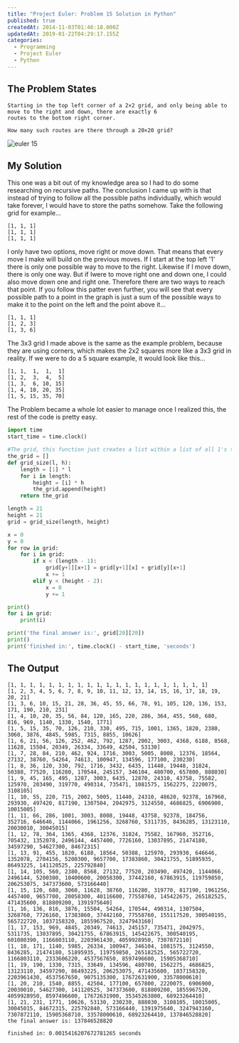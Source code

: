 ```yaml
---
title: "Project Euler: Problem 15 Solution in Python"
published: true
createdAt: 2014-11-03T01:46:18.000Z
updatedAt: 2019-01-22T04:29:17.155Z
categories:
  - Programming
  - Project Euler
  - Python
---
```


## The Problem States

```text
Starting in the top left corner of a 2×2 grid, and only being able to move to the right and down, there are exactly 6
routes to the bottom right corner.

How many such routes are there through a 20×20 grid?
```

![euler 15](https://projecteuler.net/project/images/p015.gif)

## My Solution

This one was a bit out of my knowledge area so I had to do some researching on recursive paths. The conclusion I came
up with is that instead of trying to follow all the possible paths individually, which would take forever, I would
have to store the paths somehow. Take the following grid for example...

```text
[1, 1, 1]
[1, 1, 1]
[1, 1, 1]
```

I only have two options, move right or move down. That means that every move I make will build on the previous moves.
If I start at the top left '1' there is only one possible way to move to the right. Likewise if I move down, there is
only one way. But if Iwere to move right one and down one, I could also move down one and right one. Therefore there
are two ways to reach that point. If you follow this patter even further, you will see that every possible path to a
point in the graph is just a sum of the possible ways to make it to the point on the left and the point above it...

```text
[1, 1, 1]
[1, 2, 3]
[1, 3, 6]
```

The 3x3 grid I made above is the same as the example problem, because they are using corners, which makes the 2x2
squares more like a 3x3 grid in reality. If we were to do a 5 square example, it would look like this...

```text
[1, 1,  1,  1,  1]
[1, 2,  3,  4,  5]
[1, 3,  6, 10, 15]
[1, 4, 10, 20, 35]
[1, 5, 15, 35, 70]
```

The Problem became a whole lot easier to manage once I realized this, the rest of the code is pretty easy.

```python
import time
start_time = time.clock()

#The grid, this function just creates a list within a list of all 1's that will be our grid
the_grid = []
def grid_size(l, h):
    length = [1] * l
    for i in length:
        height = [i] * h
        the_grid.append(height)
    return the_grid

length = 21
height = 21
grid = grid_size(length, height)

x = 0
y = 0
for row in grid:
    for i in grid:
        if x < (length - 1):
            grid[y+1][x+1] = grid[y+1][x] + grid[y][x+1]
            x += 1
        elif y < (height - 2):
            x = 0
            y += 1

print()
for i in grid:
    print(i)

print('the final answer is:', grid[20][20])
print()
print('finished in:', time.clock() - start_time, 'seconds')
```

## The Output

```text
[1, 1, 1, 1, 1, 1, 1, 1, 1, 1, 1, 1, 1, 1, 1, 1, 1, 1, 1, 1, 1]
[1, 2, 3, 4, 5, 6, 7, 8, 9, 10, 11, 12, 13, 14, 15, 16, 17, 18, 19, 20, 21]
[1, 3, 6, 10, 15, 21, 28, 36, 45, 55, 66, 78, 91, 105, 120, 136, 153, 171, 190, 210, 231]
[1, 4, 10, 20, 35, 56, 84, 120, 165, 220, 286, 364, 455, 560, 680, 816, 969, 1140, 1330, 1540, 1771]
[1, 5, 15, 35, 70, 126, 210, 330, 495, 715, 1001, 1365, 1820, 2380, 3060, 3876, 4845, 5985, 7315, 8855, 10626]
[1, 6, 21, 56, 126, 252, 462, 792, 1287, 2002, 3003, 4368, 6188, 8568, 11628, 15504, 20349, 26334, 33649, 42504, 53130]
[1, 7, 28, 84, 210, 462, 924, 1716, 3003, 5005, 8008, 12376, 18564, 27132, 38760, 54264, 74613, 100947, 134596, 177100, 230230]
[1, 8, 36, 120, 330, 792, 1716, 3432, 6435, 11440, 19448, 31824, 50388, 77520, 116280, 170544, 245157, 346104, 480700, 657800, 888030]
[1, 9, 45, 165, 495, 1287, 3003, 6435, 12870, 24310, 43758, 75582, 125970, 203490, 319770, 490314, 735471, 1081575, 1562275, 2220075, 3108105]
[1, 10, 55, 220, 715, 2002, 5005, 11440, 24310, 48620, 92378, 167960, 293930, 497420, 817190, 1307504, 2042975, 3124550, 4686825, 6906900, 10015005]
[1, 11, 66, 286, 1001, 3003, 8008, 19448, 43758, 92378, 184756, 352716, 646646, 1144066, 1961256, 3268760, 5311735, 8436285, 13123110, 20030010, 30045015]
[1, 12, 78, 364, 1365, 4368, 12376, 31824, 75582, 167960, 352716, 705432, 1352078, 2496144, 4457400, 7726160, 13037895, 21474180, 34597290, 54627300, 84672315]
[1, 13, 91, 455, 1820, 6188, 18564, 50388, 125970, 293930, 646646, 1352078, 2704156, 5200300, 9657700, 17383860, 30421755, 51895935, 86493225, 141120525, 225792840]
[1, 14, 105, 560, 2380, 8568, 27132, 77520, 203490, 497420, 1144066, 2496144, 5200300, 10400600, 20058300, 37442160, 67863915, 119759850, 206253075, 347373600, 573166440]
[1, 15, 120, 680, 3060, 11628, 38760, 116280, 319770, 817190, 1961256, 4457400, 9657700, 20058300, 40116600, 77558760, 145422675, 265182525, 471435600, 818809200, 1391975640]
[1, 16, 136, 816, 3876, 15504, 54264, 170544, 490314, 1307504, 3268760, 7726160, 17383860, 37442160, 77558760, 155117520, 300540195, 565722720, 1037158320, 1855967520, 3247943160]
[1, 17, 153, 969, 4845, 20349, 74613, 245157, 735471, 2042975, 5311735, 13037895, 30421755, 67863915, 145422675, 300540195, 601080390, 1166803110, 2203961430, 4059928950, 7307872110]
[1, 18, 171, 1140, 5985, 26334, 100947, 346104, 1081575, 3124550, 8436285, 21474180, 51895935, 119759850, 265182525, 565722720, 1166803110, 2333606220, 4537567650, 8597496600, 15905368710]
[1, 19, 190, 1330, 7315, 33649, 134596, 480700, 1562275, 4686825, 13123110, 34597290, 86493225, 206253075, 471435600, 1037158320, 2203961430, 4537567650, 9075135300, 17672631900, 33578000610]
[1, 20, 210, 1540, 8855, 42504, 177100, 657800, 2220075, 6906900, 20030010, 54627300, 141120525, 347373600, 818809200, 1855967520, 4059928950, 8597496600, 17672631900, 35345263800, 68923264410]
[1, 21, 231, 1771, 10626, 53130, 230230, 888030, 3108105, 10015005, 30045015, 84672315, 225792840, 573166440, 1391975640, 3247943160, 7307872110, 15905368710, 33578000610, 68923264410, 137846528820]
the final answer is: 137846528820

finished in: 0.0015416207672781265 seconds
```
